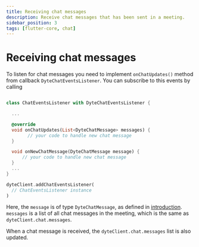 ```yaml
---
title: Receiving chat messages
description: Receive chat messages that has been sent in a meeting.
sidebar_position: 3
tags: [flutter-core, chat]
---
```


# Receiving chat messages

To listen for chat messages you need to implement `onChatUpdates()` method from
callback `DyteChatEventsListener`. You can subscribe to this events by
calling

```dart

class ChatEventsListener with DyteChatEventsListener {

  ...

  @override
  void onChatUpdates(List<DyteChatMessage> messages) {
        // your code to handle new chat message
  }

  void onNewChatMessage(DyteChatMessage message) {
      // your code to handle new chat message
  }
  ...
}
```

```dart
dyteClient.addChatEventsListener(
  // ChatEventsListener instance
)
```

Here, the `message` is of type `DyteChatMessage`, as defined in
[introduction](./introduction). `messages` is a list of all chat messages in the
meeting, which is the same as `dyteClient.chat.messages`.

When a chat message is received, the `dyteClient.chat.messages` list is also
updated.

